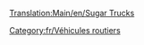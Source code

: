 [[Translation:Main/en/Sugar Trucks]]
{{fr/Vehicule routier|nom=Camion de sucre MightyMover
|img=MightyMover_Sugar.gif
|prix=4 844£ (9 658$)
|vitesse=48 km/h (30 mph)
|annualite=421£ (848$)
|design=1935
|vie=15
|capacite=17 tonnes de sucre
}}
{{fr/Vehicule routier|nom=Camion de sucre Powernaught
|img=Powernaught_Sugar.gif
|prix=6 086£ (12 136$)
|vitesse=88 km/h (55 mph)
|annualite=794£ (1 584$)
|design=1974
|vie=15
|capacite=19 tonnes de sucre
}}
{{fr/Vehicule routier|nom=Camion de sucre Wizzowow
|img=Wizzowow_Sugar.gif
|prix=6 490£ (12 980$)
|vitesse=112 km/h (70 mph)
|annualite=1 135£ (2 266$)
|design=2011
|vie=15
|capacite=22 tonnes de sucre
}}

[[Category:fr/Véhicules routiers]]
